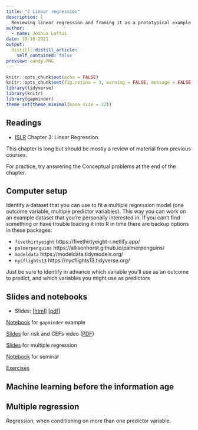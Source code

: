 ```yaml
---
title: "2 Linear regression"
description: |
  Reviewing linear regression and framing it as a prototypical example and source of intuition for other machine learning methods.
author:
  - name: Joshua Loftus
date: 10-10-2021
output:
  distill::distill_article:
    self_contained: false
preview: candy.PNG
---
```


```r
knitr::opts_chunk$set(echo = FALSE)
knitr::opts_chunk$set(fig.retina = 3, warning = FALSE, message = FALSE)
library(tidyverse)
library(knitr)
library(gapminder)
theme_set(theme_minimal(base_size = 22))
```

## Readings

-   [ISLR](https://www.statlearning.com/) Chapter 3: Linear Regression.

This chapter is long but should be mostly a review of material from previous courses.

For practice, try answering the Conceptual problems at the end of the chapter.

## Computer setup

Identify a dataset that you can use to fit a multiple regression model (one outcome variable, multiple predictor variables). This way you can work on an example dataset that you're personally interested in. If you can't find something or have trouble loading it into R in time there are backup options in these packages:

- `fivethirtyeight` https://fivethirtyeight-r.netlify.app/
- `palmerpenguins` https://allisonhorst.github.io/palmerpenguins/
- `modeldata` https://modeldata.tidymodels.org/
- `nycflights13` https://nycflights13.tidyverse.org/

Just be sure to identify in advance which variable you'll use as an
outcome to predict, and which variables you might use as predictors

## Slides and notebooks

- Slides: 
[[html](slides/02-1-regression_combined.html)]  [[pdf](slides/02-1-regression_combined_simple.pdf)]

[Notebook](notebooks/gapminder-simple.html) for `gapminder` example

[Slides](slides/02-2-risk.html) for risk and CEFs video ([PDF](slides/risk_CEFs.pdf))

[Slides](slides/02-3-multiple.html) for multiple regression

[Notebook](notebooks/seminar_regression.html) for seminar

[Exercises](exercises/set1.html)

## Machine learning before the information age

## Multiple regression

Regression, when conditioning on more than one predictor variable.


